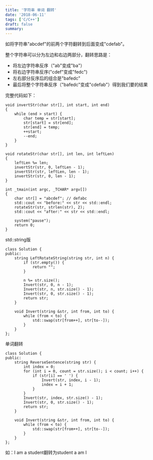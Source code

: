 ```yaml
---
title: '字符串 单词 翻转'
date: '2018-06-11'
tags: ['C/C++']
draft: false
summary: 
---
```


如将字符串"abcdef"的前两个字符翻转到后面变成"cdefab"。  

整个字符串可以分为左边和右边两部分，翻转思路是：
* 将左边字符串反序（"ab"变成"ba"）
* 将右边字符串反序("cdef"变成"fedc")
* 左右部分反序后的组合是"bafedc"
* 最后将整个字符串反序（"bafedc"变成"cdefab"）得到我们要的结果

完整代码如下：
```
void invertStr(char str[], int start, int end)
{
	while (end > start) {
		char temp = str[start];
		str[start] = str[end];
		str[end] = temp;
		++start;
		--end;
	}
}

void rotateStr(char str[], int len, int leftLen)
{
	leftLen %= len;
	invertStr(str, 0, leftLen - 1);
	invertStr(str, leftLen, len - 1);
	invertStr(str, 0, len - 1);
}

int _tmain(int argc, _TCHAR* argv[])
{
	char str[] = "abcdef"; // defabc
	std::cout << "before:" << str << std::endl;
	rotateStr(str, strlen(str), 2);
	std::cout << "after:" << str << std::endl;

	system("pause");
	return 0;
}

```

std::string版
```
class Solution {
public:
	string LeftRotateString(string str, int n) {
		if (str.empty()) {
			return "";
		}

		n %= str.size();
		Invert(str, 0, n - 1);
		Invert(str, n, str.size() - 1);
		Invert(str, 0, str.size() - 1);
		return str;
	}

	void Invert(string &str, int from, int to) {
		while (from < to) {
			std::swap(str[from++], str[to--]);
		}
	}
};
```

单词翻转
```
class Solution {
public:
	string ReverseSentence(string str) {
		int index = 0;
		for (int i = 0, count = str.size(); i < count; i++) {
			if (str[i] == ' ') {
				Invert(str, index, i - 1);
				index = i + 1;
			}
		}
		Invert(str, index, str.size() - 1);
		Invert(str, 0, str.size() - 1);
		return str;
	}

	void Invert(string &str, int from, int to) {
		while (from < to) {
			std::swap(str[from++], str[to--]);
		}
	}
};
```
如：I am a student翻转为student a am I